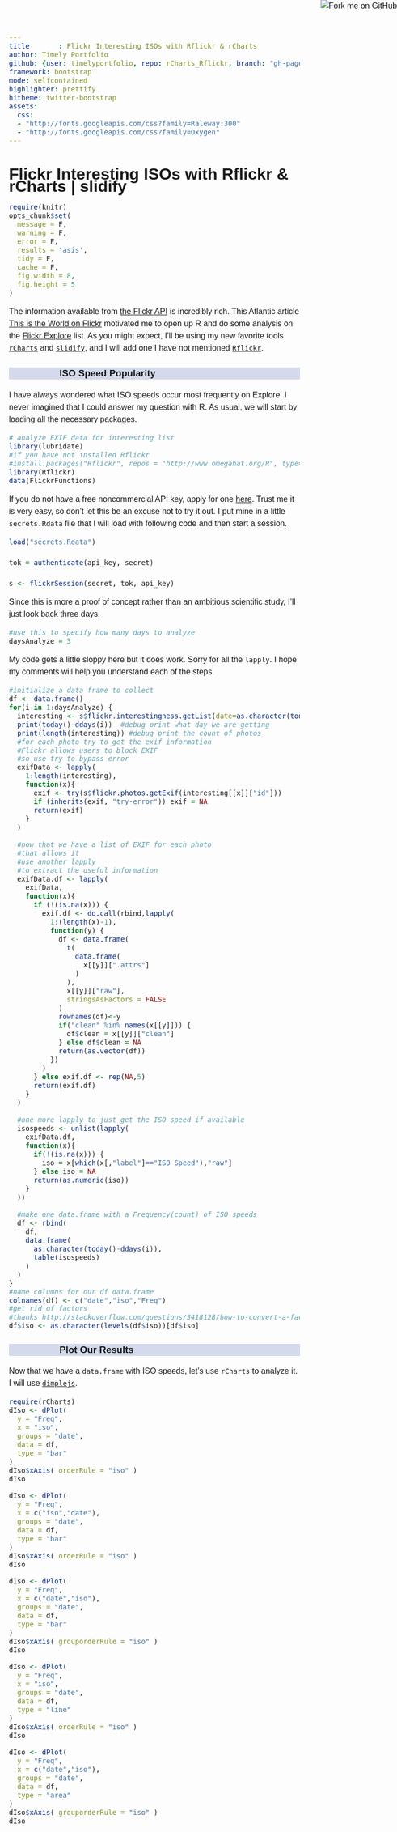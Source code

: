 ```yaml
---
title       : Flickr Interesting ISOs with Rflickr & rCharts
author: Timely Portfolio
github: {user: timelyportfolio, repo: rCharts_Rflickr, branch: "gh-pages"}
framework: bootstrap
mode: selfcontained
highlighter: prettify
hitheme: twitter-bootstrap
assets:
  css:
  - "http://fonts.googleapis.com/css?family=Raleway:300"
  - "http://fonts.googleapis.com/css?family=Oxygen"
---
```

  
<style>
iframe{
  height:450px;
  width:900px;
  margin:auto auto;
}

body{
  font-family: 'Oxygen', sans-serif;
  font-size: 16px;
  line-height: 24px;
}

h1,h2,h3,h4 {
  font-family: 'Raleway', sans-serif;
}

.container { width: 900px; }

h3 {
  background-color: #D4DAEC;
    text-indent: 100px; 
}

h4 {
  text-indent: 100px;
}

iframe {height: 420px; width: 620px}
</style>
  
<a href="https://github.com/timelyportfolio/rCharts_Rflickr"><img style="position: absolute; top: 0; right: 0; border: 0;" src="https://s3.amazonaws.com/github/ribbons/forkme_right_darkblue_121621.png" alt="Fork me on GitHub"></a>

# Flickr Interesting ISOs with Rflickr & rCharts | slidify

```r
require(knitr)
opts_chunk$set(
  message = F,
  warning = F,
  error = F,
  results = 'asis',
  tidy = F,
  cache = F,
  fig.width = 8,
  fig.height = 5
)
```

The information available from [the Flickr API](http://www.flickr.com/services/api/) is incredibly rich.  This Atlantic article [This is the World on Flickr](http://www.theatlantic.com/technology/archive/2013/10/this-is-the-world-on-flickr/280697/) motivated me to open up R and do some analysis on the [Flickr Explore](http://www.flickr.com/explore) list.  As you might expect, I'll be using my new favorite tools [`rCharts`](http://rcharts.io) and [`slidify`](http://slidify.org), and I will add one I have not mentioned [`Rflickr`](http://www.omegahat.org/Rflickr/).

### ISO Speed Popularity
I have always wondered what ISO speeds occur most frequently on Explore.  I never imagined that I could answer my question with R.  As usual, we will start by loading all the necessary packages.

```r
# analyze EXIF data for interesting list
library(lubridate)
#if you have not installed Rflickr
#install.packages("Rflickr", repos = "http://www.omegahat.org/R", type="source")
library(Rflickr)
data(FlickrFunctions)
```

If you do not have a free noncommercial API key, apply for one [here](http://www.flickr.com/services/api/keys/).  Trust me it is very easy, so don't let this be an excuse not to try it out.  I put mine in a little `secrets.Rdata` file that I will load with following code and then start a session.


```r
load("secrets.Rdata")

tok = authenticate(api_key, secret)

s <- flickrSession(secret, tok, api_key)
```

Since this is more a proof of concept rather than an ambitious scientific study, I'll just look back three days.

```r
#use this to specify how many days to analyze
daysAnalyze = 3
```

My code gets a little sloppy here but it does work.  Sorry for all the `lapply`.  I hope my comments will help you understand each of the steps.

```r
#initialize a data frame to collect 
df <- data.frame()
for(i in 1:daysAnalyze) {
  interesting <- s$flickr.interestingness.getList(date=as.character(today()-ddays(i)))
  print(today()-ddays(i))  #debug print what day we are getting
  print(length(interesting)) #debug print the count of photos
  #for each photo try to get the exif information
  #Flickr allows users to block EXIF
  #so use try to bypass error
  exifData <- lapply( 
    1:length(interesting),
    function(x){
      exif <- try(s$flickr.photos.getExif(interesting[[x]]["id"]))
      if (inherits(exif, "try-error")) exif = NA
      return(exif)
    }
  )
  
  #now that we have a list of EXIF for each photo
  #that allows it
  #use another lapply
  #to extract the useful information
  exifData.df <- lapply(
    exifData,
    function(x){
      if (!(is.na(x))) {
        exif.df <- do.call(rbind,lapply(
          1:(length(x)-1),
          function(y) {
            df <- data.frame(
              t(
                data.frame(
                  x[[y]][".attrs"]
                )
              ),
              x[[y]]["raw"],
              stringsAsFactors = FALSE
            )
            rownames(df)<-y
            if("clean" %in% names(x[[y]])) {
              df$clean = x[[y]]["clean"]
            } else df$clean = NA
            return(as.vector(df))
          })
        )
      } else exif.df <- rep(NA,5)
      return(exif.df)
    }
  )
  
  #one more lapply to just get the ISO speed if available
  isospeeds <- unlist(lapply(
    exifData.df,
    function(x){
      if(!(is.na(x))) {
        iso = x[which(x[,"label"]=="ISO Speed"),"raw"]
      } else iso = NA
      return(as.numeric(iso))
    }
  ))
  
  #make one data.frame with a Frequency(count) of ISO speeds
  df <- rbind(
    df,
    data.frame(
      as.character(today()-ddays(i)),
      table(isospeeds)
    )
  )
}
#name columns for our df data.frame
colnames(df) <- c("date","iso","Freq")
#get rid of factors
#thanks http://stackoverflow.com/questions/3418128/how-to-convert-a-factor-to-an-integer-numeric-without-a-loss-of-information
df$iso <- as.character(levels(df$iso))[df$iso]
```


### Plot Our Results

Now that we have a `data.frame` with ISO speeds, let's use `rCharts` to analyze it.  I will use [`dimplejs`](http://dimplejs.org).


```r
require(rCharts)
dIso <- dPlot(
  y = "Freq",
  x = "iso",
  groups = "date",
  data = df,
  type = "bar"
)
dIso$xAxis( orderRule = "iso" )
dIso
```

```r
dIso <- dPlot(
  y = "Freq",
  x = c("iso","date"),
  groups = "date",
  data = df,
  type = "bar"
)
dIso$xAxis( orderRule = "iso" )
dIso
```

```r
dIso <- dPlot(
  y = "Freq",
  x = c("date","iso"),
  groups = "date",
  data = df,
  type = "bar"
)
dIso$xAxis( grouporderRule = "iso" )
dIso
```

```r
dIso <- dPlot(
  y = "Freq",
  x = "iso",
  groups = "date",
  data = df,
  type = "line"
)
dIso$xAxis( orderRule = "iso" )
dIso
```

```r
dIso <- dPlot(
  y = "Freq",
  x = c("date","iso"),
  groups = "date",
  data = df,
  type = "area"
)
dIso$xAxis( grouporderRule = "iso" )
dIso
```